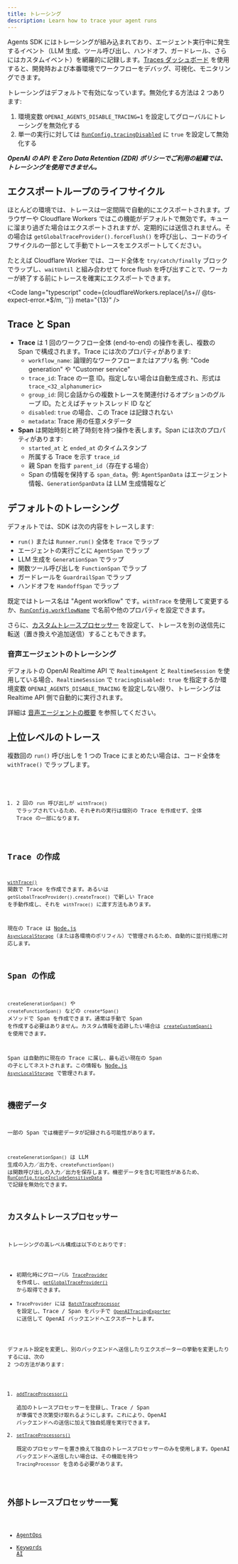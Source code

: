 ```yaml
---
title: トレーシング
description: Learn how to trace your agent runs
---
```



Agents SDK にはトレーシングが組み込まれており、エージェント実行中に発生するイベント（LLM 生成、ツール呼び出し、ハンドオフ、ガードレール、さらにはカスタムイベント）を網羅的に記録します。[Traces ダッシュボード](https://platform.openai.com/traces) を使用すると、開発時および本番環境でワークフローをデバッグ、可視化、モニタリングできます。

<Aside type="note">

トレーシングはデフォルトで有効になっています。無効化する方法は 2 つあります:

1. 環境変数 `OPENAI_AGENTS_DISABLE_TRACING=1` を設定してグローバルにトレーシングを無効化する
2. 単一の実行に対しては [`RunConfig.tracingDisabled`](/openai-agents-js/openai/agents-core/type-aliases/runconfig/#tracingdisabled) に `true` を設定して無効化する

**_OpenAI の API を Zero Data Retention (ZDR) ポリシーでご利用の組織では、トレーシングを使用できません。_**

</Aside>

## エクスポートループのライフサイクル

ほとんどの環境では、トレースは一定間隔で自動的にエクスポートされます。ブラウザーや Cloudflare Workers ではこの機能がデフォルトで無効です。キューに溜まり過ぎた場合はエクスポートされますが、定期的には送信されません。その場合は `getGlobalTraceProvider().forceFlush()` を呼び出し、コードのライフサイクルの一部として手動でトレースをエクスポートしてください。

たとえば Cloudflare Worker では、コード全体を `try/catch/finally` ブロックでラップし、`waitUntil` と組み合わせて force flush を呼び出すことで、ワーカーが終了する前にトレースを確実にエクスポートできます。

<Code
  lang="typescript"
  code={cloudflareWorkers.replace(/\s+\/\/ @ts-expect-error.*$/m, '')}
  meta="{13}"
/>

## Trace と Span

- **Trace** は 1 回のワークフロー全体 (end-to-end) の操作を表し、複数の Span で構成されます。Trace には次のプロパティがあります:
  - `workflow_name`: 論理的なワークフローまたはアプリ名 例: "Code generation" や "Customer service"
  - `trace_id`: Trace の一意 ID。指定しない場合は自動生成され、形式は `trace_<32_alphanumeric>`
  - `group_id`: 同じ会話からの複数トレースを関連付けるオプションのグループ ID。たとえばチャットスレッド ID など
  - `disabled`: `true` の場合、この Trace は記録されない
  - `metadata`: Trace 用の任意メタデータ
- **Span** は開始時刻と終了時刻を持つ操作を表します。Span には次のプロパティがあります:
  - `started_at` と `ended_at` のタイムスタンプ
  - 所属する Trace を示す `trace_id`
  - 親 Span を指す `parent_id`（存在する場合）
  - Span の情報を保持する `span_data`。例: `AgentSpanData` はエージェント情報、`GenerationSpanData` は LLM 生成情報など

## デフォルトのトレーシング

デフォルトでは、SDK は次の内容をトレースします:

- `run()` または `Runner.run()` 全体を `Trace` でラップ
- エージェントの実行ごとに `AgentSpan` でラップ
- LLM 生成を `GenerationSpan` でラップ
- 関数ツール呼び出しを `FunctionSpan` でラップ
- ガードレールを `GuardrailSpan` でラップ
- ハンドオフを `HandoffSpan` でラップ

既定ではトレース名は "Agent workflow" です。`withTrace` を使用して変更するか、[`RunConfig.workflowName`](/openai-agents-js/openai/agents-core/type-aliases/runconfig/#workflowname) で名前や他のプロパティを設定できます。

さらに、[カスタムトレースプロセッサー](#custom-tracing-processors) を設定して、トレースを別の送信先に転送（置き換えや追加送信）することもできます。

### 音声エージェントのトレーシング

デフォルトの OpenAI Realtime API で `RealtimeAgent` と `RealtimeSession` を使用している場合、`RealtimeSession` で `tracingDisabled: true` を指定するか環境変数 `OPENAI_AGENTS_DISABLE_TRACING` を設定しない限り、トレーシングは Realtime API 側で自動的に実行されます。

詳細は [音声エージェントの概要](/openai-agents-js/guides/voice-agents) を参照してください。

## 上位レベルのトレース

複数回の `run()` 呼び出しを 1 つの Trace にまとめたい場合は、コード全体を `withTrace()` でラップします。

<Code lang="typescript" code={customTraceExample} />

1. 2 回の `run` 呼び出しが `withTrace()` でラップされているため、それぞれの実行は個別の Trace を作成せず、全体 Trace の一部になります。

## Trace の作成

[`withTrace()`](/openai-agents-js/openai/agents-core/functions/withtrace/) 関数で Trace を作成できます。あるいは `getGlobalTraceProvider().createTrace()` で新しい Trace を手動作成し、それを `withTrace()` に渡す方法もあります。

現在の Trace は [Node.js `AsyncLocalStorage`](https://nodejs.org/api/async_context.html#class-asynclocalstorage)（または各環境のポリフィル）で管理されるため、自動的に並行処理に対応します。

## Span の作成

`createGenerationSpan()` や `createFunctionSpan()` などの `create*Span()` メソッドで Span を作成できます。通常は手動で Span を作成する必要はありません。カスタム情報を追跡したい場合は [`createCustomSpan()`](/openai-agents-js/openai/agents-core/functions/createcustomspan/) を使用できます。

Span は自動的に現在の Trace に属し、最も近い現在の Span の子としてネストされます。この情報も [Node.js `AsyncLocalStorage`](https://nodejs.org/api/async_context.html#class-asynclocalstorage) で管理されます。

## 機密データ

一部の Span では機密データが記録される可能性があります。

`createGenerationSpan()` は LLM 生成の入力／出力を、`createFunctionSpan()` は関数呼び出しの入力／出力を保存します。機密データを含む可能性があるため、[`RunConfig.traceIncludeSensitiveData`](/openai-agents-js/openai/agents-core/type-aliases/runconfig/#traceincludesensitivedata) で記録を無効化できます。

## カスタムトレースプロセッサー

トレーシングの高レベル構成は以下のとおりです:

- 初期化時にグローバル [`TraceProvider`](/openai-agents-js/openai/agents-core/classes/traceprovider) を作成し、[`getGlobalTraceProvider()`](/openai-agents-js/openai/agents-core/functions/getglobaltraceprovider/) から取得できます。
- `TraceProvider` には [`BatchTraceProcessor`](/openai-agents-js/openai/agents-core/classes/batchtraceprocessor/) を設定し、Trace / Span をバッチで [`OpenAITracingExporter`](/openai-agents-js/openai/agents-openai/classes/openaitracingexporter/) に送信して OpenAI バックエンドへエクスポートします。

デフォルト設定を変更し、別のバックエンドへ送信したりエクスポーターの挙動を変更したりするには、次の 2 つの方法があります:

1. [`addTraceProcessor()`](/openai-agents-js/openai/agents-core/functions/addtraceprocessor)  
   追加のトレースプロセッサーを登録し、Trace / Span が準備でき次第受け取れるようにします。これにより、OpenAI バックエンドへの送信に加えて独自処理を実行できます。
2. [`setTraceProcessors()`](/openai-agents-js/openai/agents-core/functions/settraceprocessors)  
   既定のプロセッサーを置き換えて独自のトレースプロセッサーのみを使用します。OpenAI バックエンドへ送信したい場合は、その機能を持つ `TracingProcessor` を含める必要があります。

## 外部トレースプロセッサー一覧

- [AgentOps](https://docs.agentops.ai/v2/usage/typescript-sdk#openai-agents-integration)
- [Keywords AI](https://docs.keywordsai.co/integration/development-frameworks/openai-agents-sdk-js)

